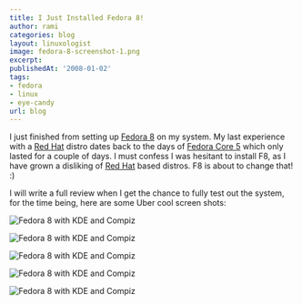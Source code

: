 ```yaml
---
title: I Just Installed Fedora 8!
author: rami
categories: blog
layout: linuxologist
image: fedora-8-screenshot-1.png
excerpt:
publishedAt: '2008-01-02'
tags:
- fedora
- linux
- eye-candy
url: blog
---
```


I just finished from setting up [Fedora 8](http://docs.fedoraproject.org/release-notes/f8/en_US/) on my system. My last experience with a [Red Hat](http://en.wikipedia.org/wiki/Red_Hat_Linux) distro dates back to the days of [Fedora Core 5](http://www.redhat.com/magazine/018apr06/features/fc5_overview/) which only lasted for a couple of days. I must confess I was hesitant to install F8, as I have grown a disliking of [Red Hat](http://en.wikipedia.org/wiki/Red_Hat_Linux) based distros. F8 is about to change that! :)

I will write a full review when I get the chance to fully test out the system, for the time being, here are some Uber cool screen shots: 

![Fedora 8 with KDE and Compiz](/assets/images/content/blog/fedora-8-screenshot-1.png)

![Fedora 8 with KDE and Compiz](/assets/images/content/blog/fedora-8-screenshot-2.png)

![Fedora 8 with KDE and Compiz](/assets/images/content/blog/fedora-8-screenshot-3.png)

![Fedora 8 with KDE and Compiz](/assets/images/content/blog/fedora-8-screenshot-4.png)

![Fedora 8 with KDE and Compiz](/assets/images/content/blog/fedora-8-screenshot-5.png)
